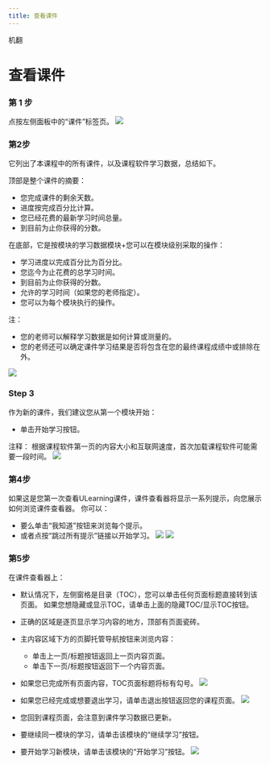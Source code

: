 ```yaml
--- 
title: 查看课件
--- 
```



机翻
# 查看课件


 ### 第 1 步 
 点按左侧面板中的“课件”标签页。
![](/img/ulearning/student/courseware01.png)

 ### 第2步 
 
 它列出了本课程中的所有课件，以及课程软件学习数据，总结如下。 
 
 顶部是整个课件的摘要： 
 - 您完成课件的剩余天数。 
 - 进度按完成百分比计算。 
 - 您已经花费的最新学习时间总量。 
 - 到目前为止你获得的分数。 
 
 在底部，它是按模块的学习数据模块+您可以在模块级别采取的操作： 
 - 学习进度以完成百分比为百分比。 
 - 您迄今为止花费的总学习时间。 
 - 到目前为止你获得的分数。 
 - 允许的学习时间（如果您的老师指定）。 
 - 您可以为每个模块执行的操作。 
 
 注： 
 - 您的老师可以解释学习数据是如何计算或测量的。 
 - 您的老师还可以确定课件学习结果是否将包含在您的最终课程成绩中或排除在外。

![](/img/ulearning/student/courseware02.png)


### Step 3

 作为新的课件，我们建议您从第一个模块开始： 
 - 单击开始学习按钮。

注释：
根据课程软件第一页的内容大小和互联网速度，首次加载课程软件可能需要一段时间。
![](/img/ulearning/student/courseware03.png)


### 第4步 
 如果这是您第一次查看ULearning课件，课件查看器将显示一系列提示，向您展示如何浏览课件查看器。 你可以： 
 - 要么单击“我知道”按钮来浏览每个提示。 
 - 或者点按“跳过所有提示”链接以开始学习。
![](/img/ulearning/student/courseware04.png)
![](/img/ulearning/student/courseware05.png)

 ### 第5步 
 
 在课件查看器上： 
 - 默认情况下，左侧窗格是目录（TOC），您可以单击任何页面标题直接转到该页面。 如果您想隐藏或显示TOC，请单击上面的隐藏TOC/显示TOC按钮。 
 - 正确的区域是逐页显示学习内容的地方，顶部有页面瓷砖。 
 - 主内容区域下方的页脚托管导航按钮来浏览内容： 
     - 单击上一页/标题按钮返回上一页内容页面。 
     - 单击下一页/标题按钮返回下一个内容页面。


- 如果您已完成所有页面内容，TOC页面标题将标有勾号。
![](/img/ulearning/student/courseware06.png)

- 如果您已经完成或想要退出学习，请单击退出按钮返回您的课程页面。
![](/img/ulearning/student/courseware07.png)

 - 您回到课程页面，会注意到课件学习数据已更新。 
 - 要继续同一模块的学习，请单击该模块的“继续学习”按钮。 
 - 要开始学习新模块，请单击该模块的“开始学习”按钮。
![](/img/ulearning/student/courseware08.png)